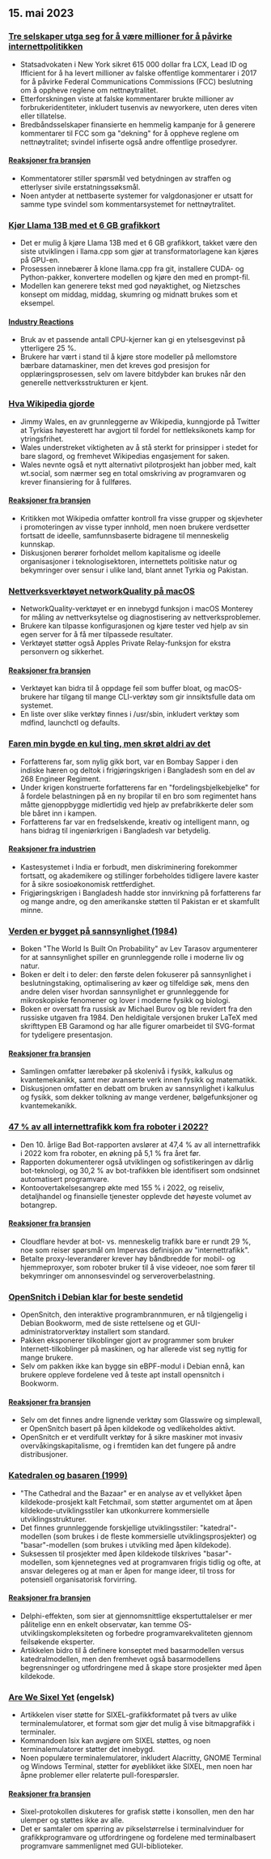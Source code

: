 

<CallToAction />

<Steps>

## 15. mai 2023

### [Tre selskaper utga seg for å være millioner for å påvirke internettpolitikken](https://ag.ny.gov/press-release/2023/attorney-general-james-secures-615000-companies-supplied-fake-comments-influence)

- Statsadvokaten i New York sikret 615 000 dollar fra LCX, Lead ID og Ifficient for å ha levert millioner av falske offentlige kommentarer i 2017 for å påvirke Federal Communications Commissions (FCC) beslutning om å oppheve reglene om nettnøytralitet.
- Etterforskningen viste at falske kommentarer brukte millioner av forbrukeridentiteter, inkludert tusenvis av newyorkere, uten deres viten eller tillatelse.
- Bredbåndsselskaper finansierte en hemmelig kampanje for å generere kommentarer til FCC som ga "dekning" for å oppheve reglene om nettnøytralitet; svindel infiserte også andre offentlige prosedyrer.

#### [Reaksjoner fra bransjen](http://news.ycombinator.com/item?id=35934504)

- Kommentatorer stiller spørsmål ved betydningen av straffen og etterlyser sivile erstatningssøksmål.
- Noen antyder at nettbaserte systemer for valgdonasjoner er utsatt for samme type svindel som kommentarsystemet for nettnøytralitet.

### [Kjør Llama 13B med et 6 GB grafikkort](https://gist.github.com/rain-1/8cc12b4b334052a21af8029aa9c4fafc)

- Det er mulig å kjøre Llama 13B med et 6 GB grafikkort, takket være den siste utviklingen i llama.cpp som gjør at transformatorlagene kan kjøres på GPU-en.
- Prosessen innebærer å klone llama.cpp fra git, installere CUDA- og Python-pakker, konvertere modellen og kjøre den med en prompt-fil.
- Modellen kan generere tekst med god nøyaktighet, og Nietzsches konsept om middag, middag, skumring og midnatt brukes som et eksempel.

#### [Industry Reactions](http://news.ycombinator.com/item?id=35937505)

- Bruk av et passende antall CPU-kjerner kan gi en ytelsesgevinst på ytterligere 25 %.
- Brukere har vært i stand til å kjøre store modeller på mellomstore bærbare datamaskiner, men det kreves god presisjon for opplæringsprosessen, selv om lavere bitdybder kan brukes når den generelle nettverksstrukturen er kjent.

### [Hva Wikipedia gjorde](https://twitter.com/jimmy_wales/status/1657494022741426180)

- Jimmy Wales, en av grunnleggerne av Wikipedia, kunngjorde på Twitter at Tyrkias høyesterett har avgjort til fordel for nettleksikonets kamp for ytringsfrihet.
- Wales understreket viktigheten av å stå sterkt for prinsipper i stedet for bare slagord, og fremhevet Wikipedias engasjement for saken.
- Wales nevnte også et nytt alternativt pilotprosjekt han jobber med, kalt wt.social, som nærmer seg en total omskriving av programvaren og krever finansiering for å fullføres.

#### [Reaksjoner fra bransjen](http://news.ycombinator.com/item?id=35935714)

- Kritikken mot Wikipedia omfatter kontroll fra visse grupper og skjevheter i promoteringen av visse typer innhold, men noen brukere verdsetter fortsatt de ideelle, samfunnsbaserte bidragene til menneskelig kunnskap.
- Diskusjonen berører forholdet mellom kapitalisme og ideelle organisasjoner i teknologisektoren, internettets politiske natur og bekymringer over sensur i ulike land, blant annet Tyrkia og Pakistan.

### [Nettverksverktøyet networkQuality på macOS](https://cyberhost.uk/the-hidden-macos-speedtest-tool-networkquality/)

- NetworkQuality-verktøyet er en innebygd funksjon i macOS Monterey for måling av nettverksytelse og diagnostisering av nettverksproblemer.
- Brukere kan tilpasse konfigurasjonen og kjøre tester ved hjelp av sin egen server for å få mer tilpassede resultater.
- Verktøyet støtter også Apples Private Relay-funksjon for ekstra personvern og sikkerhet.

#### [Reaksjoner fra bransjen](http://news.ycombinator.com/item?id=35936999)

- Verktøyet kan bidra til å oppdage feil som buffer bloat, og macOS-brukere har tilgang til mange CLI-verktøy som gir innsiktsfulle data om systemet.
- En liste over slike verktøy finnes i /usr/sbin, inkludert verktøy som mdfind, launchctl og defaults.

### [Faren min bygde en kul ting, men skrøt aldri av det](https://robotsinplainenglish.com/e/2023-04-23-aaba-obit.html)

- Forfatterens far, som nylig gikk bort, var en Bombay Sapper i den indiske hæren og deltok i frigjøringskrigen i Bangladesh som en del av 268 Engineer Regiment.
- Under krigen konstruerte forfatterens far en "fordelingsbjelkebjelke" for å fordele belastningen på en ny bropilar til en bro som regimentet hans måtte gjenoppbygge midlertidig ved hjelp av prefabrikkerte deler som ble båret inn i kampen.
- Forfatterens far var en fredselskende, kreativ og intelligent mann, og hans bidrag til ingeniørkrigen i Bangladesh var betydelig.

#### [Reaksjoner fra industrien](http://news.ycombinator.com/item?id=35934903)

- Kastesystemet i India er forbudt, men diskriminering forekommer fortsatt, og akademikere og stillinger forbeholdes tidligere lavere kaster for å sikre sosioøkonomisk rettferdighet.
- Frigjøringskrigen i Bangladesh hadde stor innvirkning på forfatterens far og mange andre, og den amerikanske støtten til Pakistan er et skamfullt minne.

### [Verden er bygget på sannsynlighet (1984)](https://archive.org/details/lev-tarasov-the-world-is-built-on-probability-mir-2023)

- Boken "The World Is Built On Probability" av Lev Tarasov argumenterer for at sannsynlighet spiller en grunnleggende rolle i moderne liv og natur.
- Boken er delt i to deler: den første delen fokuserer på sannsynlighet i beslutningstaking, optimalisering av køer og tilfeldige søk, mens den andre delen viser hvordan sannsynlighet er grunnleggende for mikroskopiske fenomener og lover i moderne fysikk og biologi.
- Boken er oversatt fra russisk av Michael Burov og ble revidert fra den russiske utgaven fra 1984. Den heldigitale versjonen bruker LaTeX med skrifttypen EB Garamond og har alle figurer omarbeidet til SVG-format for tydeligere presentasjon.

#### [Reaksjoner fra bransjen](http://news.ycombinator.com/item?id=35937375)

- Samlingen omfatter lærebøker på skolenivå i fysikk, kalkulus og kvantemekanikk, samt mer avanserte verk innen fysikk og matematikk.
- Diskusjonen omfatter en debatt om bruken av sannsynlighet i kalkulus og fysikk, som dekker tolkning av mange verdener, bølgefunksjoner og kvantemekanikk.

### [47 % av all internettrafikk kom fra roboter i 2022?](https://www.securitymagazine.com/articles/99339-47-of-all-internet-traffic-came-from-bots-in-2022)

- Den 10. årlige Bad Bot-rapporten avslører at 47,4 % av all internettrafikk i 2022 kom fra roboter, en økning på 5,1 % fra året før.
- Rapporten dokumenterer også utviklingen og sofistikeringen av dårlig bot-teknologi, og 30,2 % av bot-trafikken ble identifisert som ondsinnet automatisert programvare.
- Kontoovertakelsesangrep økte med 155 % i 2022, og reiseliv, detaljhandel og finansielle tjenester opplevde det høyeste volumet av botangrep.

#### [Reaksjoner fra bransjen](http://news.ycombinator.com/item?id=35938433)

- Cloudflare hevder at bot- vs. menneskelig trafikk bare er rundt 29 %, noe som reiser spørsmål om Impervas definisjon av "internettrafikk".
- Betalte proxy-leverandører krever høy båndbredde for mobil- og hjemmeproxyer, som roboter bruker til å vise videoer, noe som fører til bekymringer om annonsesvindel og serveroverbelastning.

### [OpenSnitch i Debian klar for beste sendetid](https://people.skolelinux.org/pere/blog/OpenSnitch_in_Debian_ready_for_prime_time.html)

- OpenSnitch, den interaktive programbrannmuren, er nå tilgjengelig i Debian Bookworm, med de siste rettelsene og et GUI-administratorverktøy installert som standard.
- Pakken eksponerer tilkoblinger gjort av programmer som bruker Internett-tilkoblinger på maskinen, og har allerede vist seg nyttig for mange brukere.
- Selv om pakken ikke kan bygge sin eBPF-modul i Debian ennå, kan brukere oppleve fordelene ved å teste apt install opensnitch i Bookworm.

#### [Reaksjoner fra bransjen](http://news.ycombinator.com/item?id=35936044)

- Selv om det finnes andre lignende verktøy som Glasswire og simplewall, er OpenSnitch basert på åpen kildekode og vedlikeholdes aktivt.
- OpenSnitch er et verdifullt verktøy for å sikre maskiner mot invasiv overvåkingskapitalisme, og i fremtiden kan det fungere på andre distribusjoner.

### [Katedralen og basaren (1999)](http://www.catb.org/~esr/writings/cathedral-bazaar/cathedral-bazaar/)

- "The Cathedral and the Bazaar" er en analyse av et vellykket åpen kildekode-prosjekt kalt Fetchmail, som støtter argumentet om at åpen kildekode-utviklingsstiler kan utkonkurrere kommersielle utviklingsstrukturer.
- Det finnes grunnleggende forskjellige utviklingsstiler: "katedral"-modellen (som brukes i de fleste kommersielle utviklingsprosjekter) og "basar"-modellen (som brukes i utvikling med åpen kildekode).
- Suksessen til prosjekter med åpen kildekode tilskrives "basar"-modellen, som kjennetegnes ved at programvaren frigis tidlig og ofte, at ansvar delegeres og at man er åpen for mange ideer, til tross for potensiell organisatorisk forvirring.

#### [Reaksjoner fra bransjen](http://news.ycombinator.com/item?id=35939383)

- Delphi-effekten, som sier at gjennomsnittlige ekspertuttalelser er mer pålitelige enn en enkelt observatør, kan temme OS-utviklingskompleksiteten og forbedre programvarekvaliteten gjennom feilsøkende eksperter.
- Artikkelen bidro til å definere konseptet med basarmodellen versus katedralmodellen, men den fremhevet også basarmodellens begrensninger og utfordringene med å skape store prosjekter med åpen kildekode.

### [Are We Sixel Yet](https://www.arewesixelyet.com/) (engelsk)

- Artikkelen viser støtte for SIXEL-grafikkformatet på tvers av ulike terminalemulatorer, et format som gjør det mulig å vise bitmapgrafikk i terminaler.
- Kommandoen lsix kan avgjøre om SIXEL støttes, og noen terminalemulatorer støtter det innebygd.
- Noen populære terminalemulatorer, inkludert Alacritty, GNOME Terminal og Windows Terminal, støtter for øyeblikket ikke SIXEL, men noen har åpne problemer eller relaterte pull-forespørsler.

#### [Reaksjoner fra bransjen](http://news.ycombinator.com/item?id=35936331)

- Sixel-protokollen diskuteres for grafisk støtte i konsollen, men den har ulemper og støttes ikke av alle.
- Det er samtaler om spørring av pikselstørrelse i terminalvinduer for grafikkprogramvare og utfordringene og fordelene med terminalbasert programvare sammenlignet med GUI-biblioteker.

</Steps>
